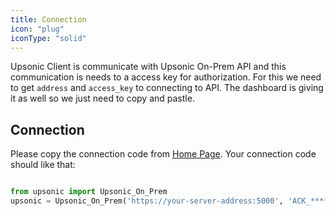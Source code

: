 ```yaml
---
title: Connection
icon: "plug"
iconType: "solid"
---
```


Upsonic Client is communicate with Upsonic On-Prem API and this communication is needs to a access key for authorization. For this we need to get `address` and `access_key` to connecting to API. The dashboard is giving it as well so we just need to copy and pastle.


## Connection
Please copy the connection code from [Home Page](/on-prem/using/home). Your connection code should like that:
```python

from upsonic import Upsonic_On_Prem
upsonic = Upsonic_On_Prem('https://your-server-address:5000', 'ACK_****************')
                
```

